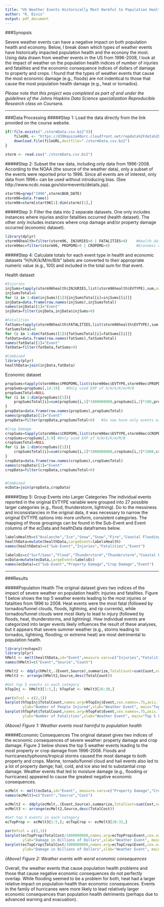 ```yaml
---
title: "US Weather Events Historically Most Harmful to Population Health and Economy"
author: "K. Divis"
output: pdf_document
---
```


###Synopsis

Severe weather events can have a negative impact on both population health and economy. Below, I break down which types of weather events have historically impacted population health and the econony the most. Using data drawn from weather events in the US from 1996-2008, I look at the impact of weather on the population health indices of number of injuries and fatalities and the economic consequence indices of dollars of damage to property and crops. I found that the types of weather events that cause the most economic damage (e.g., floods) are not indentical to those that cause the most population health damage (e.g., heat or tornados).

*Please note that this project was completed as part of and under the guidelines of the Johns Hopkins Data Science specialization Reproducible Research class on Coursera.*


***
###Data Processing
#####Step 1: Load the data directly from the link provided on the course website.  
``` r
if(!file.exists("./stormData.csv.bz2")){
    fileURL <- "https://d396qusza40orc.cloudfront.net/repdata%2Fdata%2FStormData.csv.bz2"
    download.file(fileURL,destfile="./stormData.csv.bz2")
}

storm <- read.csv("./stormData.csv.bz2")
```

#####Step 2: Subset the raw data, including only data from 1996-2008.  
According to the NOAA (the source of the weather data), only a subset of the events were reported prior to 1996. Since all events are of interest, only data from 1996+ can be used without introducing bias. (See http://www.ncdc.noaa.gov/stormevents/details.jsp).

```r
start96=grep("1996",storm$BGN_DATE)
storm96=data.frame()
storm96=storm[start96[1]:dim(storm)[1],]
```

#####Step 3: Filter the data into 2 separate datasets. 
One only includes instances where injuries and/or fatalities occurred (health dataset). The other only includes instances where crop damage and/or property damage occurred (economic dataset).  

```r
library(dplyr)
storm96health=filter(storm96, INJURIES>0 | FATALITIES>0)    #Health dataset
storm96ec=filter(storm96, PROPDMG>0 | CROPDMG>0)            #Economic dataset
```

#####Step 4: Calculate totals for each event type in health and economic datasets
"H/h/K/k/M/m/B/b" labels are converted to their appropriate numeric value (e.g., 100) and included in the total sum for that event.

Health dataset
```r
#Injuries
injSums=tapply(storm96health$INJURIES,list(storm96health$EVTYPE),sum,na.rm=TRUE)
injSumsTotal=0
for (i in 1:dim(injSums)[1]){injSumsTotal[i]=injSums[[i]]}
injData=data.frame(row.names(injSums),injSumsTotal)
names(injData)[1]="Event"
injData=filter(injData,injData$injSums>0)

#Fatalities
fatSums=tapply(storm96health$FATALITIES,list(storm96health$EVTYPE),sum,na.rm=TRUE)    
fatSumsTotal=0
for (i in 1:dim(fatSums)[1]){fatSumsTotal[i]=fatSums[[i]]}
fatData=data.frame(row.names(fatSums),fatSumsTotal)
names(fatData)[1]="Event"
fatData=filter(fatData,fatSums>0)

#Combined 
library(plyr)
healthData=join(injData,fatData)
```

Economic dataset
```r
propSums=tapply(storm96ec$PROPDMG,list(storm96ec$EVTYPE,storm96ec$PROPDMGEXP),sum,na.rm=TRUE)
propSums=propSums[,14:19]   #Only used EXP of h/H/k/K/m/M/B
propSumsTotal=NULL
for (i in 1:dim(propSums)[1]){
    propSumsTotal[i]=sum(propSums[i,1]*1000000000,propSums[i,2]*100,propSums[i,3]*100,propSums[i,4]*1000,propSums[i,5]*1000000,propSums[i,6]*1000000,na.rm=TRUE)
}
propData=data.frame(row.names(propSums),propSumsTotal)
names(propData)[1]="Event"
propData=filter(propData,propSumsTotal>0)   #So now have only events with property damage > 0 (but events haven't been condensed yet)

#Crop Damage
cropSums=tapply(storm96ec$CROPDMG,list(storm96ec$EVTYPE,storm96ec$CROPDMGEXP),sum,na.rm=TRUE)
cropSums=cropSums[,5:9] #Only used EXP of h/H/k/K/m/M/B
cropSumsTotal=NULL
for (i in 1:dim(cropSums)[1]){
    cropSumsTotal[i]=sum(cropSums[i,1]*1000000000,cropSums[i,2]*1000,cropSums[i,3]*1000,cropSums[i,4]*1000000,cropSums[i,5]*1000000,na.rm=TRUE)
}
cropData=data.frame(row.names(cropSums),cropSumsTotal)
names(cropData)[1]="Event"
cropData=filter(cropData,cropSumsTotal>0)


#Combined
ecData=join(propData,cropData)
```

#####Step 5: Group Events into Larger Categories
The individual events reported in the original EVTYPE variable were grouped into 27 possible larger categories (e.g., flood, thunderstorm, lightning). Do to the messiness and inconsistancies in the original data, it was necessary to narrow the original EVTYPE options into more uniform, consistent categories. The mapping of those groupings can be found in the Sub-Event and Event columns of the ecData and healthData dataframes below.

```r
labelsHealth=c("Avalanche","Ice","Snow","Snow","Fire","Coastal Flooding/Erosion/Storm","Coastal Flooding/Erosion/Storm","Coastal Flooding/Erosion/Storm","Coastal Flooding/Erosion/Storm","Cold/Wind Chill","Cold/Wind Chill","Fog","Drought","Wind","Dust Devil/Storm","Dust Devil/Storm","Dust Devil/Storm","Heat","Snow","Cold/Wind Chill","Cold/Wind Chill","Cold/Wind Chill","Winter Weather/Storm","Flood","Flood","Fog","Ice","Ice","Tornado/Funnel Cloud","Ice","Wind","Wind","Wind","Wind","Hail","Surf/Seas","Heat","Heat","Rain","Snow","Snow","Surf/Seas","Surf/Seas","Surf/Seas","Surf/Seas","Surf/Seas","Wind","Hurricane/Typhoon/Tropical Storm","Hurricane/Typhoon/Tropical Storm","Hurricane/Typhoon/Tropical Storm","Ice","Ice","Ice","Landslide","Landslide","Snow","Lightning","Marine","Marine","Marine","Marine","Marine","Winter Weather/Storm","Landslide","Wind","Wind","Other","Winter Weather/Storm","Rip Current","Rip Current","Flood","Surf/Seas","Surf/Seas","Surf/Seas","Hail","Snow","Snow","Snow","Marine","Marine","Wind","Wind","Thunderstorm","Thunderstorm","Coastal Flooding/Erosion/Storm","Tornado/Funnel Cloud","Rain","Hurricane/Typhoon/Tropical Storm","Thunderstorm","Thunderstorm","Thunderstorm","Thunderstorm","Tsunami","Hurricane/Typhoon/Tropical Storm","Heat","Flood","Heat","Marine","Fire","Fire","Wind","Winter Weather/Storm","Winter Weather/Storm","Winter Weather/Storm","Winter Weather/Storm","Winter Weather/Storm")
healthData=mutate(healthData,LargeEvent=labelsHealth)
names(healthData)=c("Sub-Event","Injuries","Fatalities","Event")

labelsEc=c("Surf/Seas","Flood","Thunderstorm","Thunderstorm","Coastal Flooding/Erosion/Storm","Coastal Flooding/Erosion/Storm","Avalanche","Coastal Flooding/Erosion/Storm","Snow","Dust Devil/Storm","Snow","Coastal Flooding/Erosion/Storm","Coastal Flooding/Erosion/Storm","Coastal Flooding/Erosion/Storm","Coastal Flooding/Erosion/Storm","Coastal Flooding/Erosion/Storm","Coastal Flooding/Erosion/Storm","Coastal Flooding/Erosion/Storm","Coastal Flooding/Erosion/Storm","Cold","Cold","Cold","Flood","Cold","Fog","Fire","Rain","Drought","Wind","Dust Devil/Storm","Dust Devil/Storm","Dust Devil/Storm","Coastal Flooding/Erosion/Storm","Heat","Snow","Cold","Cold","Cold","Cold","Flood","Flood","Flood","Flood","Fog","Cold","Ice","Ice","Ice","Fog","Ice","Ice","Ice","Ice","Ice","Tornado/Funnel Cloud","Ice","Ice","Wind","Wind","Wind","Wind","Thunderstorm","Thunderstorm","Thunderstorm","Wind","Wind","Hail","Heat","Rain","Rain","Snow","Snow","Surf/Seas","Surf/Seas","Surf/Seas","Surf/Seas","Surf/Seas","Surf/Seas","Surf/Seas","Wind","Wind","Wind","Hurricane/Typhoon/Tropical Storm","Hurricane/Typhoon/Tropical Storm","Flood","Ice","Ice","Ice","Snow","Snow","Flood","Flood","Landslide","Landslide","Landslide","Landslide","Snow","Ice","Snow","Snow","Snow","Snow","Lightning","Marine","Marine","Marine","Marine","Marine","Marine","Wind","Winter Weather/Storm","Winter Weather/Storm","Landslide","Landslide","Wind","Wind","Other","Other","Rain","Rip Current","Rip Current","Flood","Flood","Landslide","Surf/Seas","Surf/Seas","Hail","Snow","Snow","Snow","Snow","Snow","Marine","Marine","Wind","Wind","Wind","Wind","Thunderstorm","Coastal Flooding/Erosion/Storm","Coastal Flooding/Erosion/Storm","Tornado/Funnel Cloud","Hurricane/Typhoon/Tropical Storm","Hurricane/Typhoon/Tropical Storm","Thunderstorm","Thunderstorm","Thunderstorm","Thunderstorm","Thunderstorm","Thunderstorm","Thunderstorm","Thunderstorm","Thunderstorm","Thunderstorm","Thunderstorm","Thunderstorm","Tsunami","Hurricane/Typhoon/Tropical Storm","Flood","Volcanic Ash","Hurricane/Typhoon/Tropical Storm","Rain","Wind","Wind","Fire","Fire","Wind","Wind","Wind","Wind","Winter Weather/Storm","Winter Weather/Storm","Winter Weather/Storm","Winter Weather/Storm","Winter Weather/Storm","Winter Weather/Storm")
ecData=mutate(ecData,LargeEvent=labelsEc)
names(ecData)=c("Sub-Event","Property Damage","Crop Damage","Event")
```

***

###Results

#####Population Health
The original dataset gives two indices of the impact of severe weather on population health: injuries and fatalities. Figure 1 below shows the top 5 weather events leading to the most injuries or fatalities from 1996 to 2008. Heat events were the most fatal (followed by tornados/funnel clouds, floods, lightning, and rip currents), while tornados/funnel clouds were most likely to lead to injury (followed by floods, heat, thunderstorms, and lightning). How individual events are categorized into larger events likely influences the result of these analyses, but it appears that severe summer weather (e.g., storms leading to tornados, lightning, flooding; or extreme heat) are most detrimental to population health.  

```r
library(reshape2)
library(plyr)
hMelt <- melt(healthData,id="Event",measure.vars=c("Injuries","Fatalities"))
names(hMelt)=c("Event","Source","Count")

hMelt2 <- ddply(hMelt,.(Event,Source),summarize,TotalCount=sum(Count,na.rm=TRUE))
hMelt3 <- arrange(hMelt2,Source,desc(TotalCount))

#Get top 5 events in each category
hTopInj <- hMelt3[1:5,]; hTopFat <- hMelt3[26:30,]

par(mfcol = c(2,1))
barplot(hTopInj$TotalCount,names.arg=hTopInj$Event,cex.names=.75,axis.lty=1,col="cyan",
        ylab="Number of People Injured",xlab="Weather Event", main="Top 5 Injury-Inducing Weather Events (1996-2008)")
barplot(hTopFat$TotalCount,names.arg=hTopFat$Event,cex.names=.75,axis.lty=1,col="red",
        ylab="Number of Fatalities",xlab="Weather Event", main="Top 5 Fatal Weather Events (1996-2008)")
```
   
*(Above) Figure 1: Weather events most harmful to population health*  

#####Economic Consequences
The original dataset gives two indices of the economic consequences of severe weather: property damage and crop damage. Figure 2 below shows the top 5 weather events leading to the most property or crop damage from 1996-2008. Floods and hurricanes/typhoons/tropical storms caused the most damage to both property and crops. Marine, tornado/funnel cloud and hail events also led to a lot of property damge; hail, cold, and ice also led to substantial crop damage. Weather events that led to moisture damage (e.g., flooding or hurricanes) appeared to cause the greatest negative economic consequences.

```r
ecMelt <- melt(ecData,id="Event", measure.vars=c("Property Damage","Crop Damage"))
names(ecMelt)=c("Event","Source","Cost")

ecMelt2 <- ddply(ecMelt,.(Event,Source),summarize,TotalCost=sum(Cost,na.rm=TRUE))
ecMelt3 <- arrange(ecMelt2,Source,desc(TotalCost)) 

#Get top 5 events in each category
ecTopProp <- ecMelt3[1:5,]; ecTopCrop <- ecMelt3[28:32,]

par(mfcol = c(2,1))
barplot(ecTopProp$TotalCost/1000000000,names.arg=ecTopProp$Event,cex.names=.75,axis.lty=1,col="salmon",
        ylab="Damage in Billions of Dollars",xlab="Weather Event", main="Top 5 Weather Events Most Damaging to Property (1996-2008)")
barplot(ecTopCrop$TotalCost/1000000000,names.arg=ecTopCrop$Event,cex.names=.75,axis.lty=1,col="green",
        ylab="Damage in Billions of Dollars",xlab="Weather Event", main="Top 5 Weather Events Most Damaging to Crops (1996-2008)")
```
   
*(Above) Figure 2: Weather events with worst economic consequences*  

Overall, the weather events that cause population health problems and those that cause negative economic consequences do not perfectly overlap. While flooding seemed to be a problem for both, heat had a larger relative impact on population health than economic consequences. Events in the family of hurricanes were more likely to lead relatively larger economic consequences than population health detriments (perhaps due to advanced warning and evacuation).




